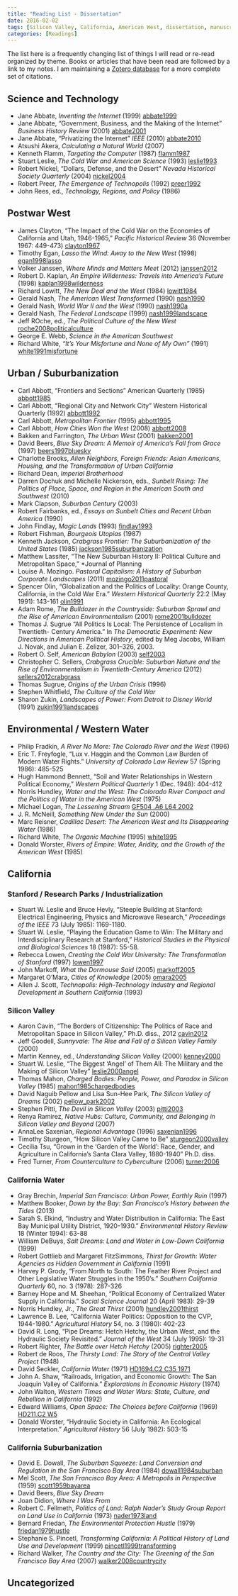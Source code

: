 ```yaml
---
title: "Reading List - Dissertation"
date: 2016-02-02
tags: [Silicon Valley, California, American West, dissertation, manuscript]
categories: [Readings]
---
```


The list here is a frequently changing list of things I will read or re-read organized by theme. Books or articles that have been read are followed by a link to my notes. I am maintaining a [Zotero database](http://zotero.org/hepplerj) for a more complete set of citations.

Science and Technology
----------------------

- Jane Abbate, *Inventing the Internet* (1999) [abbate1999]()
- Jane Abbate, "Government, Business, and the Making of the Internet" *Business History Review* (2001) [abbate2001]()
- Jane Abbate, "Privatizing the Internet" *IEEE* (2010) [abbate2010]()
- Atsushi Akera, *Calculating a Natural World* (2007)
- Kenneth Flamm, *Targeting the Computer* (1987) [flamm1987]()
- Stuart Leslie, *The Cold War and American Science* (1993) [leslie1993]()
- Robert Nickel, "Dollars, Defense, and the Desert" *Nevada Historical Society Quarterly* (2004) [nickel2004]()
- Robert Preer, *The Emergence of Technopolis* (1992) [preer1992]()
- John Rees, ed., *Technology, Regions, and Policy* (1986)

Postwar West
------------

- James Clayton, "The Impact of the Cold War on the Economies of California and Utah, 1946-1965," *Pacific Historical Review* 36 (November 1967: 449-473) [clayton1967]()
- Timothy Egan, *Lasso the Wind: Away to the New West* (1998) [egan1998lasso]()
- Volker Janssen, *Where Minds and Matters Meet* (2012) [janssen2012]()
- Robert D. Kaplan, *An Empire Wilderness: Travels into America's Future* (1998) [kaplan1998wilderness]()
- Richard Lowitt, *The New Deal and the West* (1984) [lowitt1984]()
- Gerald Nash, *The American West Transformed* (1990) [nash1990]()
- Gerald Nash, *World War II and the West* (1990) [nash1990a]()
- Gerald Nash, *The Federal Landscape* (1999) [nash1999landscape]()
- Jeff ROche, ed., *The Political Culture of the New West* [roche2008politicalculture]()
- George E. Webb, *Science in the American Southwest*
- Richard White, *"It's Your Misfortune and None of My Own"* (1991) [white1991misfortune]()

Urban / Suburbanization
-----------------------

- Carl Abbott, "Frontiers and Sections" American Quarterly (1985) [abbott1985]()
- Carl Abbott, "Regional City and Network City" Western Historical Quarterly (1992) [abbott1992]()
- Carl Abbott, *Metropolitan Frontier* (1995) [abbott1995]()
- Carl Abbott, *How Cities Won the West* (2008) [abbott2008]()
- Bakken and Farrington, *The Urban West* (2001) [bakken2001]()
- David Beers, *Blue Sky Dream: A Memoir of America's Fall from Grace* (1997) [beers1997bluesky]()
- Charlotte Brooks, *Alien Neighbors, Foreign Friends: Asian Americans, Housing, and the Transformation of Urban California*
- Richard Dean, *Imperial Brotherhood*
- Darren Dochuk and Michelle Nickerson, eds., *Sunbelt Rising: The Politics of Place, Space, and Region in the American South and Southwest* (2010)
- Mark Clapson, *Suburban Century* (2003)
- Robert Fairbanks, ed., *Essays on Sunbelt Cities and Recent Urban America* (1990)
- John Findlay, *Magic Lands* (1993) [findlay1993]()
- Robert Fishman, *Bourgeois Utopias* (1987)
- Kenneth Jackson, *Crabgrass Frontier: The Suburbanization of the United States* (1985) [jackson1985suburbanization]()
- Matthew Lassiter, "The New Suburban History II: Political Culture and Metropolitan Space," *Journal of Planning
- Louise A. Mozingo. *Pastoral Capitalism: A History of Suburban Corporate Landscapes* (2011) [mozingo2011pastoral]()
- Spencer Olin, "Globalization and the Politics of Locality: Orange County, California, in the Cold War Era." *Western Historical Quarterly* 22:2 (May 1991): 143-161 [olin1991]()
- Adam Rome, *The Bulldozer in the Countryside: Suburban Sprawl and the Rise of American Environmentalism* (2001) [rome2001bulldozer]()
- Thomas J. Sugrue “All Politics Is Local: The Persistence of Localism in Twentieth-
Century America.” In *The Democratic Experiment: New Directions in American Political History*, edited by Meg Jacobs, William J. Novak, and Julian E. Zelizer, 301–326, 2003.
- Robert O. Self, *American Babylon* (2003) [self2003]()
- Christopher C. Sellers, *Crabgrass Crucible: Suburban Nature and the Rise of Environmentalism in Twentieth-Century America* (2012) [sellers2012crabgrass]()
- Thomas Sugrue, *Origins of the Urban Crisis* (1996)
- Stephen Whitfield, *The Culture of the Cold War*
- Sharon Zukin, *Landscapes of Power: From Detroit to Disney World* (1991) [zukin1991landscapes]()

Environmental / Western Water
-----------------------------

- Philip Fradkin, *A River No More: The Colorado River and the West* (1996)
- Eric T. Freyfogle, "Lux v. Haggin and the Common Law Burden of Modern Water Rights." *University of Colorado Law Review* 57 (Spring 1986): 485-525
- Hugh Hammond Bennett, "Soil and Water Relationships in Western Political Economy," *Western Political Quarterly* 1 (Dec. 1948): 404-412
- Norris Hundley, *Water and the West: The Colorado River Compact and the Politics of Water in the American West* (1975)
- Michael Logan, *The Lessening Stream* [GF504 .A6 L64 2002](http://searchworks.stanford.edu/view/4761811)
- J. R. McNeill, *Something New Under the Sun* (2000)
- Marc Reisner, *Cadillac Desert: The American West and Its Disappearing Water* (1986)
- Richard White, *The Organic Machine* (1995) [white1995]()
- Donald Worster, *Rivers of Empire: Water, Aridity, and the Growth of the American West* (1985)

## California

### Stanford / Research Parks / Industrialization

- Stuart W. Leslie and Bruce Hevly, "Steeple Building at Stanford: Electrical Engineering, Physics and Microwave Research," *Proceedings of the IEEE* 73 (July 1985): 1169-1180.
- Stuart W. Leslie, "Playing the Education Game to Win: The Military and Interdisciplinary Research at Stanford," *Historical Studies in the Physical and Biological Sciences* 18 (1987): 55-58.
- Rebecca Lowen, *Creating the Cold War University: The Transformation of Stanford* (1997) [lowen1997]()
- John Markoff, *What the Dormouse Said* (2005) [markoff2005]()
- Margaret O'Mara, *Cities of Knowledge* (2005) [omara2005]()
- Allen J. Scott, *Technopolis: High-Technology Industry and Regional Development in Southern California* (1993)

### Silicon Valley

- Aaron Cavin, "The Borders of Citizenship: The Politics of Race and Metropolitan Space in Silicon Valley," Ph.D. diss., 2012 [cavin2012]()
- Jeff Goodell, *Sunnyvale: The Rise and Fall of a Silicon Valley Family* (2000)
- Martin Kenney, ed., *Understanding Silicon Valley* (2000) [kenney2000]()
- Stuart W. Leslie, "The Biggest 'Angel' of Them All: The Military and the Making of Silicon Valley" [leslie2000angel]()
- Thomas Mahon, *Charged Bodies: People, Power, and Paradox in Silicon Valley* (1985) [mahon1985chargedbodies]()
- David Naguib Pellow and Lisa Sun-Hee Park, *The Silicon Valley of Dreams* (2002) [pellow_park2002]()
- Stephen Pitti, *The Devil in Silicon Valley* (2003) [pitti2003]()
- Renya Ramirez, *Native Hubs: Culture, Community, and Belonging in Silicon Valley and Beyond* (2007)
- AnnaLee Saxenian, *Regional Advantage* (1996) [saxenian1996]()
- Timothy Sturgeon, "How Silicon Valley Came to Be" [sturgeon2000valley]()
- Cecilia Tsu, "Grown in the 'Garden of the World': Race, Gender, and Agriculture in California's Santa Clara Valley, 1880-1940" Ph.D. diss.
- Fred Turner, *From Counterculture to Cyberculture* (2006) [turner2006]()

### California Water

- Gray Brechin, *Imperial San Francisco: Urban Power, Earthly Ruin* (1997)
- Matthew Booker, *Down by the Bay: San Francisco's History between the Tides* (2013)
- Sarah S. Elkind, "Industry and Water Distribution in California: The East Bay Municipal Utility District, 1920-1930." *Environmental History Review* 18 (Winter 1994): 63-88
- William DeBuys, *Salt Dreams: Land and Water in Low-Down California* (1999)
- Robert Gottlieb and Margaret FitzSimmons, *Thirst for Growth: Water Agencies as Hidden Government in California* (1991)
- Harvey P. Grody, "From North to South: The Feather River Project and Other Legislative Water Struggles in the 1950's." *Southern California Quarterly* 60, no. 3 (1978): 287-326
- Barney Hope and M. Sheehan, "Political Economy of Centralized Water Supply in California." *Social Science Journal* 20 (April 1983): 29-39
- Norris Hundley, Jr., *The Great Thirst* (2001) [hundley2001thirst]()
- Lawrence B. Lee, "California Water Politics: Opposition to the CVP, 1944-1980." *Agricultural History* 54, no. 3 (1980): 402-23
- David R. Long, "Pipe Dreams: Hetch Hetchy, the Urban West, and the Hydraulic Society Revisited." *Journal of the West* 34 (July 1995): 19-31
- Robert Righter, *The Battle over Hetch Hetchy* (2005) [righter2005]()
- Robert de Roos, *The Thirsty Land: The Story of the Central Valley Project* (1948)
- David Seckler, *California Water* (1971) [HD1694.C2 C35 1971](http://searchworks.stanford.edu/view/1814485)
- John A. Shaw, "Railroads, Irrigation, and Economic Growth: The San Joaquin Valley of California." *Explorations in Economic History* (1974)
- John Walton, *Western Times and Water Wars: State, Culture, and Rebellion in California* (1992)
- Edward Williams, *Open Space: The Choices before California* (1969) [HD211.C2 W5](http://searchworks.stanford.edu/view/109894)
- Donald Worster, "Hydraulic Society in California: An Ecological Interpretation." *Agricultural History* 56 (July 1982): 503-15

### California Suburbanization

- David E. Dowall, *The Suburban Squeeze: Land Conversion and Regulation in the San Francisco Bay Area* (1984) [dowall1984suburban]()
- Mel Scott, *The San Francisco Bay Area: A Metropolis in Perspective* (1959) [scott1959bayarea]()
- David Beers, *Blue Sky Dream*
- Joan Didion, *Where I Was From*
- Robert C. Fellmeth, *Politics of Land: Ralph Nader's Study Group Report on Land Use in California* (1973) [nader1973land]()
- Bernard Friedan, *The Environmental Protection Hustle* (1979) [friedan1979hustle]()
- Stephanie S. Pincetl, *Transforming California: A Political History of Land Use and Development* (1999) [pincetl1999transforming]()
- Richard Walker, *The Country and the City: The Greening of the San Francisco Bay Area* (2007) [walker2008countrycity]()

Uncategorized
-------------
